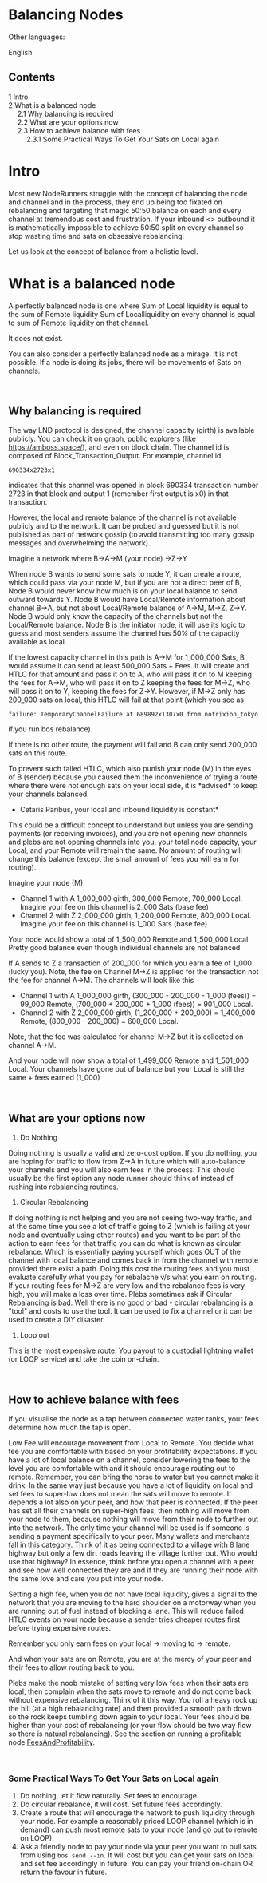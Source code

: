<span id="balancing-nodes"></span>
= Balancing Nodes =

<div class="mw-parser-output">

<div class="mw-pt-languages noprint" lang="en" dir="ltr">

<div class="mw-pt-languages-label">

Other languages:

</div>
<div class="mw-pt-languages-list">

<span class="mw-pt-languages-ui mw-pt-languages-selected mw-pt-progress mw-pt-progress--complete" lang="en">English</span>

</div>

</div>
<div id="toc" class="toc" role="navigation" aria-labelledby="mw-toc-heading">

<div class="toctitle" lang="en" dir="ltr">

<span id="mw-toc-heading"></span>
== Contents ==

<span class="toctogglespan"></span>

</div>
* [[#Intro|<span class="tocnumber">1</span> <span class="toctext">Intro</span>]]
* [[#What_is_a_balanced_node|<span class="tocnumber">2</span> <span class="toctext">What is a balanced node</span>]]
** [[#Why_balancing_is_required|<span class="tocnumber">2.1</span> <span class="toctext">Why balancing is required</span>]]
** [[#What_are_your_options_now|<span class="tocnumber">2.2</span> <span class="toctext">What are your options now</span>]]
** [[#How_to_achieve_balance_with_fees|<span class="tocnumber">2.3</span> <span class="toctext">How to achieve balance with fees</span>]]
*** [[#Some_Practical_Ways_To_Get_Your_Sats_on_Local_again|<span class="tocnumber">2.3.1</span> <span class="toctext">Some Practical Ways To Get Your Sats on Local again</span>]]


</div>
<span id="intro"></span>
= <span id="Intro" class="mw-headline">Intro</span> =

Most new NodeRunners struggle with the concept of balancing the node and channel and in the process, they end up being too fixated on rebalancing and targeting that magic 50:50 balance on each and every channel at tremendous cost and frustration. If your inbound &lt;&gt; outbound it is mathematically impossible to achieve 50:50 split on every channel so stop wasting time and sats on obsessive rebalancing.

Let us look at the concept of balance from a holistic level.

<span id="what-is-a-balanced-node"></span>
= <span id="What_is_a_balanced_node" class="mw-headline">What is a balanced node</span> =

A perfectly balanced node is one where Sum of Local liquidity is equal to the sum of Remote liquidity Sum of Localliquidity on every channel is equal to sum of Remote liquidity on that channel.

It does not exist.

You can also consider a perfectly balanced node as a mirage. It is not possible. If a node is doing its jobs, there will be movements of Sats on channels.

<br />


<span id="why-balancing-is-required"></span>
== <span id="Why_balancing_is_required" class="mw-headline">Why balancing is required</span> ==

The way LND protocol is designed, the channel capacity (girth) is available publicly. You can check it on graph, public explorers (like https://amboss.space/), and even on block chain. The channel id is composed of Block_Transaction_Output. For example, channel id

<pre>690334x2723x1</pre>
indicates that this channel was opened in block 690334 transaction number 2723 in that block and output 1 (remember first output is x0) in that transaction.

However, the local and remote balance of the channel is not available publicly and to the network. It can be probed and guessed but it is not published as part of network gossip (to avoid transmitting too many gossip messages and overwhelming the network).

Imagine a network where B-&gt;A-&gt;M (your node) -&gt;Z-&gt;Y

When node B wants to send some sats to node Y, it can create a route, which could pass via your node M, but if you are not a direct peer of B, Node B would never know how much is on your local balance to send outward towards Y. Node B would have Local/Remote information about channel B-&gt;A, but not about Local/Remote balance of A-&gt;M, M-&gt;Z, Z-&gt;Y. Node B would only know the capacity of the channels but not the Local/Remote balance. Node B is the initiator node, it will use its logic to guess and most senders assume the channel has 50% of the capacity available as local.

If the lowest capacity channel in this path is A-&gt;M for 1_000_000 Sats, B would assume it can send at least 500_000 Sats + Fees. It will create and HTLC for that amount and pass it on to A, who will pass it on to M keeping the fees for A-&gt;M, who will pass it on to Z keeping the fees for M-&gt;Z, who will pass it on to Y, keeping the fees for Z-&gt;Y. However, if M-&gt;Z only has 200_000 sats on local, this HTLC will fail at that point (which you see as

<pre>failure: TemporaryChannelFailure at 689892x1307x0 from nofrixion_tokyo</pre>
if you run bos rebalance).

If there is no other route, the payment will fail and B can only send 200_000 sats on this route.

To prevent such failed HTLC, which also punish your node (M) in the eyes of B (sender) because you caused them the inconvenience of trying a route where there were not enough sats on your local side, it is *advised* to keep your channels balanced.

* Cetaris Paribus, your local and inbound liquidity is constant*

This could be a difficult concept to understand but unless you are sending payments (or receiving invoices), and you are not opening new channels and plebs are not opening channels into you, your total node capacity, your Local, and your Remote will remain the same. No amount of routing will change this balance (except the small amount of fees you will earn for routing).

Imagine your node (M)

* Channel 1 with A 1_000_000 girth, 300_000 Remote, 700_000 Local. Imagine your fee on this channel is 2_000 Sats (base fee)
* Channel 2 with Z 2_000_000 girth, 1_200_000 Remote, 800_000 Local. Imagine your fee on this channel is 1_000 Sats (base fee)

Your node would show a total of 1_500_000 Remote and 1_500_000 Local. Pretty good balance even though individual channels are not balanced.

If A sends to Z a transaction of 200_000 for which you earn a fee of 1_000 (lucky you). Note, the fee on Channel M-&gt;Z is applied for the transaction not the fee for channel A-&gt;M. The channels will look like this

* Channel 1 with A 1_000_000 girth, (300_000 - 200_000 - 1_000 (fees)) = 99_000 Remote, (700_000 + 200_000 + 1_000 (fees)) = 901_000 Local.
* Channel 2 with Z 2_000_000 girth, (1_200_000 + 200_000) = 1_400_000 Remote, (800_000 - 200_000) = 600_000 Local.

Note, that the fee was calculated for channel M-&gt;Z but it is collected on channel A-&gt;M.

And your node will now show a total of 1_499_000 Remote and 1_501_000 Local. Your channels have gone out of balance but your Local is still the same + fees earned (1_000)

<br />


<span id="what-are-your-options-now"></span>
== <span id="What_are_your_options_now" class="mw-headline">What are your options now</span> ==

# Do Nothing

Doing nothing is usually a valid and zero-cost option. If you do nothing, you are hoping for traffic to flow from Z-&gt;A in future which will auto-balance your channels and you will also earn fees in the process. This should usually be the first option any node runner should think of instead of rushing into rebalancing routines.

# Circular Rebalancing

If doing nothing is not helping and you are not seeing two-way traffic, and at the same time you see a lot of traffic going to Z (which is failing at your node and eventually using other routes) and you want to be part of the action to earn fees for that traffic you can do what is known as circular rebalance. Which is essentially paying yourself which goes OUT of the channel with local balance and comes back in from the channel with remote provided there exist a path. Doing this cost the routing fees and you must evaluate carefully what you pay for rebalacne v/s what you earn on routing. If your routing fees for M-&gt;Z are very low and the rebalance fees is very high, you will make a loss over time. Plebs sometimes ask if Circular Rebalancing is bad. Well there is no good or bad - circular rebalancing is a &quot;tool&quot; and costs to use the tool. It can be used to fix a channel or it can be used to create a DIY disaster.

# Loop out

This is the most expensive route. You payout to a custodial lightning wallet (or LOOP service) and take the coin on-chain.

<br />


<span id="how-to-achieve-balance-with-fees"></span>
== <span id="How_to_achieve_balance_with_fees" class="mw-headline">How to achieve balance with fees</span> ==

If you visualise the node as a tap between connected water tanks, your fees determine how much the tap is open.

Low Fee will encourage movement from Local to Remote. You decide what fee you are comfortable with based on your profitability expectations. If you have a lot of local balance on a channel, consider lowering the fees to the level you are comfortable with and it should encourage routing out to remote. Remember, you can bring the horse to water but you cannot make it drink. In the same way just because you have a lot of liquidity on local and set fees to super-low does not mean the sats will move to remote. It depends a lot also on your peer, and how that peer is connected. If the peer has set all their channels on super-high fees, then nothing will move from your node to them, because nothing will move from their node to further out into the network. The only time your channel will be used is if someone is sending a payment specifically to your peer. Many wallets and merchants fall in this category. Think of it as being connected to a village with 8 lane highway but only a few dirt roads leaving the village further out. Who would use that highway? In essence, think before you open a channel with a peer and see how well connected they are and if they are running their node with the same love and care you put into your node.

Setting a high fee, when you do not have local liquidity, gives a signal to the network that you are moving to the hard shoulder on a motorway when you are running out of fuel instead of blocking a lane. This will reduce failed HTLC events on your node because a sender tries cheaper routes first before trying expensive routes.

Remember you only earn fees on your local -&gt; moving to -&gt; remote.

And when your sats are on Remote, you are at the mercy of your peer and their fees to allow routing back to you.

Plebs make the noob mistake of setting very low fees when their sats are local, then complain when the sats move to remote and do not come back without expensive rebalancing. Think of it this way. You roll a heavy rock up the hill (at a high rebalancing rate) and then provided a smooth path down so the rock keeps tumbling down again to your local. Your fees should be higher than your cost of rebalancing (or your flow should be two way flow so there is natural rebalancing). See the section on running a profitable node [[/plebnet.wiki/wiki/Special:MyLanguage/FeesAndProfitability|FeesAndProfitability]].

<br />


<span id="some-practical-ways-to-get-your-sats-on-local-again"></span>
=== <span id="Some_Practical_Ways_To_Get_Your_Sats_on_Local_again" class="mw-headline">Some Practical Ways To Get Your Sats on Local again</span> ===

# Do nothing, let it flow naturally. Set fees to encourage.
# Do circular rebalance, it will cost. Set future fees accordingly.
# Create a route that will encourage the network to push liquidity through your node. For example a reasonably priced LOOP channel (which is in demand) can push most remote sats to your node (and go out to remote on LOOP).
# Ask a friendly node to pay your node via your peer you want to pull sats from using <code>bos send --in</code>. It will cost but you can get your sats on local and set fee accordingly in future. You can pay your friend on-chain OR return the favour in future.


</div>
